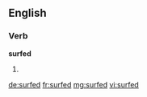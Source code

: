 ==English==

===Verb===
'''surfed'''

# {{past of|surf}}

[[de:surfed]]
[[fr:surfed]]
[[mg:surfed]]
[[vi:surfed]]